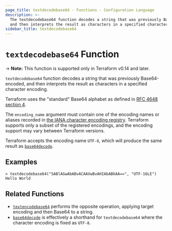 ```yaml
---
page_title: textdecodebase64 - Functions - Configuration Language
description: >-
  The textdecodebase64 function decodes a string that was previously Base64-encoded,
  and then interprets the result as characters in a specified character encoding.
sidebar_title: textdecodebase64
---
```


# `textdecodebase64` Function

-> **Note:** This function is supported only in Terraform v0.14 and later.

`textdecodebase64` function decodes a string that was previously Base64-encoded,
and then interprets the result as characters in a specified character encoding.

Terraform uses the "standard" Base64 alphabet as defined in
[RFC 4648 section 4](https://tools.ietf.org/html/rfc4648#section-4).

The `encoding_name` argument must contain one of the encoding names or aliases
recorded in
[the IANA character encoding registry](https://www.iana.org/assignments/character-sets/character-sets.xhtml).
Terraform supports only a subset of the registered encodings, and the encoding
support may vary between Terraform versions.

Terraform accepts the encoding name `UTF-8`, which will produce the same result
as [`base64decode`](/language/functions/base64decode).

## Examples

```
> textdecodebase64("SABlAGwAbABvACAAVwBvAHIAbABkAA==", "UTF-16LE")
Hello World
```

## Related Functions

- [`textencodebase64`](/language/functions/textencodebase64) performs the opposite operation,
  applying target encoding and then Base64 to a string.
- [`base64decode`](/language/functions/base64decode) is effectively a shorthand for
  `textdecodebase64` where the character encoding is fixed as `UTF-8`.
